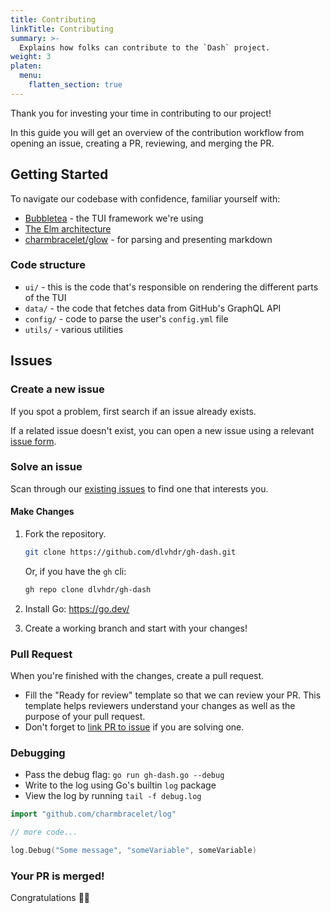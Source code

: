 ```yaml
---
title: Contributing
linkTitle: Contributing
summary: >-
  Explains how folks can contribute to the `Dash` project.
weight: 3
platen:
  menu:
    flatten_section: true
---
```


Thank you for investing your time in contributing to our project!

In this guide you will get an overview of the contribution workflow from opening an issue, creating
a PR, reviewing, and merging the PR.

## Getting Started

To navigate our codebase with confidence, familiar yourself with:

- [Bubbletea][01] - the TUI framework we're using
- [The Elm architecture][02]
- [charmbracelet/glow][03] - for parsing and presenting markdown

### Code structure

- `ui/` - this is the code that's responsible on rendering the different parts of the TUI
- `data/` - the code that fetches data from GitHub's GraphQL API
- `config/` - code to parse the user's `config.yml` file
- `utils/` - various utilities

## Issues

### Create a new issue

If you spot a problem, first search if an issue already exists.

If a related issue doesn't exist, you can open a new issue using a relevant [issue form][04].

### Solve an issue

Scan through our [existing issues][05] to find one that interests you.

#### Make Changes

1. Fork the repository.

   ```sh
   git clone https://github.com/dlvhdr/gh-dash.git
   ```

   Or, if you have the `gh` cli:

   ```sh
   gh repo clone dlvhdr/gh-dash
   ```

2. Install Go: https://go.dev/
3. Create a working branch and start with your changes!

### Pull Request

When you're finished with the changes, create a pull request.

- Fill the "Ready for review" template so that we can review your PR. This template helps reviewers
  understand your changes as well as the purpose of your pull request.
- Don't forget to [link PR to issue][06] if you are solving one.

### Debugging

- Pass the debug flag: `go run gh-dash.go --debug`
- Write to the log using Go's builtin `log` package
- View the log by running `tail -f debug.log`

```go
import "github.com/charmbracelet/log"

// more code...

log.Debug("Some message", "someVariable", someVariable)
```

### Your PR is merged!

Congratulations 🎉🎉

[01]: https://github.com/charmbracelet/bubbletea
[02]: https://guide.elm-lang.org/architecture/
[03]: https://github.com/charmbracelet/glow
[04]: https://github.com/dlvhdr/gh-dash/issues/new/choose
[05]: https://github.com/dlvhdr/gh-dash/issues
[06]: https://docs.github.com/en/issues/tracking-your-work-with-issues/linking-a-pull-request-to-an-issue
